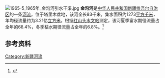 [[File:1965-5_1965年_金沟河引水干渠.jpg|thumb]]
'''金沟河'''是[[中华人民共和国|中华人民共和国]][[新疆维吾尔自治区|新疆维吾尔自治区]]的一条[[河流|河流]]，位于塔里木盆地，该河全长83千米，集水面积约1273[[平方千米|平方千米]]，年均径流量约为3.21亿[[立方米|立方米]]。根据[[红山头水文站|红山头水文站]]测定，该河夏季富水期径流量占全年的68.4%，冬季枯水期径流量占全年的6.8%。<ref>{{cite book|author=马秀峰等|title=《西北内陆河区水旱灾害》|year=1999|publisher=黄河水利出版社|location=郑州|isbn=7-80621-267-1}}</ref>

== 参考资料 ==
{{reflist}}

[[Category:新疆河流|Category:新疆河流]]
